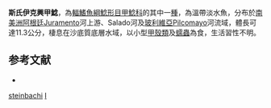 {{Speciesbox
| taxon = Ixinandria steinbachi
| binomial_authority = {{le|查爾斯·塔特·里根|Charles Tate Regan|Regan}}, 1906
| status = NE
| status_system = IUCN3.1
| synonyms = *''Loricaria steinbachi'', Regan, 1906
*''Canthopomus montebelloi'', Fowler, 1940 
*''Ixinandria montebelloi'', Fowler, 1940 
}}

'''斯氏伊克興甲鯰'''，為[[輻鰭魚綱|輻鰭魚綱]][[鯰形目|鯰形目]][[甲鯰科|甲鯰科]]的其中一[[種|種]]，為溫帶淡水魚，分布於[[南美洲|南美洲]][[阿根廷|阿根廷]]Juramento河上游、Salado河及[[玻利維亞|玻利維亞]]Pilcomayo河流域，體長可達11.3公分，棲息在沙底質底層水域，以小型[[甲殼類|甲殼類]]及[[蠕蟲|蠕蟲]]為食，生活習性不明。

== 参考文献 ==
*{{FishBase_species|genus=Ixinandria|species=steinbachi|year=2014|month=11}}
{{taxonbar}}
[[Category:伊克興甲鯰屬|steinbachi]]
[[Category:1906年描述的魚類|I]]